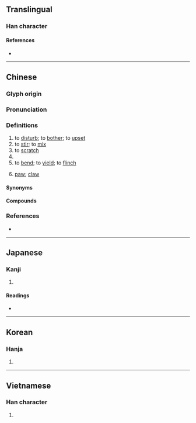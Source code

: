 {{also|挠}}
{{character info}}
==Translingual==

===Han character===
{{Han char|rn=64|rad=手|as=12|sn=15|four=54011|canj=QGGU|ids=⿰扌堯}}

====References====
* {{Han ref|kx=0454.080|dkj=12698|dj=0803.240|hdz=31952.140|uh=6493|ud=25747|bh=BCB8|bd=48312}}

----

==Chinese==
{{zh-forms|s=挠}}

===Glyph origin===
{{Han etym}}

===Pronunciation===
{{zh-pron
|m=náo
|c=naau4,naau5,naau6
|mn=qz:lâu/xm,zz:nâu/xm,zz:nāu/tw,xm,zz:lā/tw,zz:ngiáu
|mn_note=lâu/nâu/nāu - literary; lā - vernacular
|mc=y
|oc=y
|cat=v
}}

===Definitions===
{{zh-hanzi}}

# to [[disturb]]; to [[bother]]; to [[upset]]
# to [[stir]]; to [[mix]]
# to [[scratch]]
# {{zh-alt-form|鬧|[[noisy]]}}
# to [[bend]]; to [[yield]]; to [[flinch]]
# {{lb|zh|Nanning|_|Pinghua}} [[paw]]; [[claw]]

====Synonyms====
{{zh-dial|爪子}}

====Compounds====
{{zh-der|不屈不撓|以指撓沸|刺撓|堅毅不撓|守正不撓|屈撓|心癢難撓|抓抓撓撓|抓撓|抓撓兒|抓耳撓腮|持正不撓|摧撓|撓北|撓折|撓擾|撓癢癢|撓直為曲|撓秧|撓節|撓辭|撓鉤|撓頭|撧耳撓腮|撾撓|撾耳撓腮|曲撓|氣鼓撓刀|沮撓|百折不撓|神色不撓|臨危不撓|自撓|色撓|阻撓|馬撓子}}

===References===
* {{R:yue:Hanzi}}

----

==Japanese==

===Kanji===
{{ja-kanji|grade=|rs=手12}}

# {{rfdef|ja|sort=手12}}

====Readings====
* {{ja-readings
|goon=にょう<ねう
|kanon=どう<だう
|kanyoon=とう<たう
|kun=いた-む, いた-める, しな-う, しわ-る, おお-る, しおり, しお-る, たお-む, た-める, たわ-, たわ-む, たわ-める, たわわ, とおお, とお-む, とお-らう, みだ-す, みだ-れる
}}

----

==Korean==

===Hanja===
{{ko-hanja|hangeul=요|eumhun=|rv=yo|mr=yo|y=yo}}

# {{rfdef|ko|sort=手12}}

----

==Vietnamese==

===Han character===
{{vi-hantu|rs=手12|[[nhéo]], [[nạo]], [[não]], [[ngoéo]]}}

# {{rfdef|vi|sort=手12}}